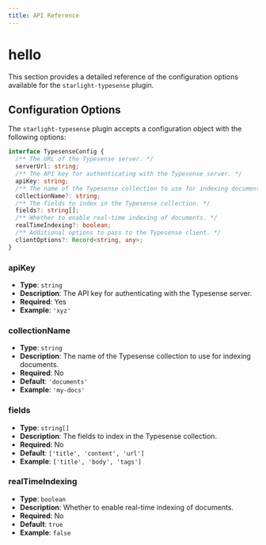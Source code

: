 ```yaml
---
title: API Reference
---
```


# hello

This section provides a detailed reference of the configuration options available for the `starlight-typesense` plugin.

## Configuration Options

The `starlight-typesense` plugin accepts a configuration object with the following options:

```ts
interface TypesenseConfig {
  /** The URL of the Typesense server. */
  serverUrl: string;
  /** The API key for authenticating with the Typesense server. */
  apiKey: string;
  /** The name of the Typesense collection to use for indexing documents. */
  collectionName?: string;
  /** The fields to index in the Typesense collection. */
  fields?: string[];
  /** Whether to enable real-time indexing of documents. */
  realTimeIndexing?: boolean;
  /** Additional options to pass to the Typesense client. */
  clientOptions?: Record<string, any>;
}
```

### apiKey

- **Type**: `string`
- **Description**: The API key for authenticating with the Typesense server.
- **Required**: Yes
- **Example**: `'xyz'`

### collectionName

- **Type**: `string`
- **Description**: The name of the Typesense collection to use for indexing documents.
- **Required**: No
- **Default**: `'documents'`
- **Example**: `'my-docs'`

### fields

- **Type**: `string[]`
- **Description**: The fields to index in the Typesense collection.
- **Required**: No
- **Default**: `['title', 'content', 'url']`
- **Example**: `['title', 'body', 'tags']`

### realTimeIndexing

- **Type**: `boolean`
- **Description**: Whether to enable real-time indexing of documents.
- **Required**: No
- **Default**: `true`
- **Example**: `false`
